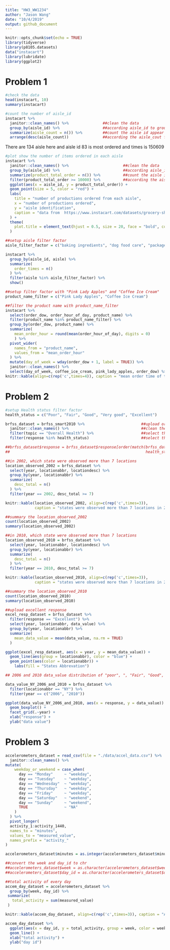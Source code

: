 ```yaml
---
title: "HW3_WW1234"
author: "Jason Wang"
date: "10/4/2019"
output: github_document
---
```


```r
knitr::opts_chunk$set(echo = TRUE)
library(tidyverse)
library(p8105.datasets)
data("instacart")
library(lubridate)
library(ggplot2)

```


# Problem 1
```r
#check the data
head(instacart, 10)
summary(instacart)
```


```r
#count the number of aisle_id
instacart %>% 
  janitor::clean_names() %>%               ##clean the data
  group_by(aisle_id) %>%                   ##according aisle_id to group
  summarize(aisle_count = n()) %>%         ##count the aisle id appear time
  arrange(desc(aisle_count))               ##according the aisle_cout from large to small


```

There are 134 aisle here and aisle id 83 is most ordered and times is 150609

```r
#plot show the number of items ordered in each aisle
instacart %>% 
  janitor::clean_names() %>%                        ##clean the data
  group_by(aisle_id) %>%                            ##according aisle_id to group
  summarize(product_total_order = n()) %>%          ##count the aisle id appear time
  filter(product_total_order >= 10000) %>%          ##according the aisle_cout from large to small
  ggplot(aes(x = aisle_id, y = product_total_order)) +
  geom_point(size = 5, color = "red") +
  labs(
    title = "number of productions ordered from each aisle",
    x = "number of productions ordered",
    y = "aisle identification",
    caption = "data from  https://www.instacart.com/datasets/grocery-shopping-2017"
  ) +
  theme(
    plot.title = element_text(hjust = 0.5, size = 20, face = "bold", color = "blue")
  )


```

```r
##setup aisle filter factor 
aisle_filter_factor = c("baking ingredients", "dog food care", "packaged vegetables fruits")

instacart %>% 
  group_by(aisle_id, aisle) %>% 
  summarize(
    order_times = n()
  ) %>% 
  filter(aisle %in% aisle_filter_factor) %>% 
  show()

```

```r
##setup filter factor with "Pink Lady Apples" and "Coffee Ice Cream"
product_name_filter = c("Pink Lady Apples", "Coffee Ice Cream")

##filter the product name with product_name_filter
instacart %>% 
  select(order_dow, order_hour_of_day, product_name) %>% 
  filter(product_name %in% product_name_filter) %>% 
  group_by(order_dow, product_name) %>% 
  summarize(
    mean_order_hour = round(mean(order_hour_of_day), digits = 0)
    ) %>% 
  pivot_wider(
    names_from = "product_name",
    values_from = "mean_order_hour"
  ) %>% 
  mutate(day_of_week = wday(order_dow + 1, label = TRUE)) %>% 
  janitor::clean_names() %>% 
  select(day_of_week, coffee_ice_cream, pink_lady_apples, order_dow) %>% 
knitr::kable(align=c(rep('c',times=4)), caption = "mean order time of two productions at weekday")

```

# Problem 2

```r
#setup Health status filter factor
health_status = c("Poor", "Fair", "Good", "Very good", "Excellent")

brfss_dataset = brfss_smart2010 %>%                         ##upload original dataset
  janitor::clean_names() %>%                                ##clean the dataset
  filter(topic == "Overall Health") %>%                     ##select the topic with "Overall Health"
  filter(response %in% health_status)                       ##select the response value with "poor", "Fair", "good" and 

##brfss_dataset$response = brfss_dataset$response[order(match(brfss_dataset$response, 
##                                                            health_status))]       ##ordered response from "Poor" to "Excellent"


```

```r
##in 2002, which state were observed more than 7 locations
location_observed_2002 = brfss_dataset %>% 
  select(year, locationabbr, locationdesc) %>% 
  group_by(year, locationabbr) %>% 
  summarize(
    desc_total = n()
  ) %>% 
  filter(year == 2002, desc_total >= 7) 

knitr::kable(location_observed_2002, align=c(rep('c',times=3)),
             caption = "states were observed more than 7 locations in 2002")

##summary the location_observed_2002
count(location_observed_2002)
summary(location_observed_2002)

```




```r
##in 2010, which state were observed more than 7 locations
location_observed_2010 = brfss_dataset %>% 
  select(year, locationabbr, locationdesc) %>% 
  group_by(year, locationabbr) %>% 
  summarize(
    desc_total = n()
  ) %>% 
  filter(year == 2010, desc_total >= 7)

knitr::kable(location_observed_2010, align=c(rep('c',times=3)), 
             caption = "states were observed more than 7 locations in 2010")

##summary the location_observed_2010
count(location_observed_2010)
summary(location_observed_2010)

```


```r
##upload excellent response
excel_resp_dataset = brfss_dataset %>% 
  filter(response == "Excellent") %>% 
  select(year, locationabbr, data_value) %>% 
  group_by(year, locationabbr) %>% 
  summarize(
    mean_data_value = mean(data_value, na.rm = TRUE)
  ) 

ggplot(excel_resp_dataset, aes(x = year, y = mean_data_value)) + 
  geom_line(aes(group = locationabbr), color = "blue") + 
  geom_point(aes(color = locationabbr)) +
    labs(fill = "States Abbrevation")
```

```r
## 2006 and 2010 data_value distribution of "poor", ", "Fair", "Good", "Very good", "Excellent"

data_value_NY_2006_and_2010 = brfss_dataset %>% 
  filter(locationabbr == "NY") %>% 
  filter(year == c("2006", "2010")) 

ggplot(data_value_NY_2006_and_2010, aes(x = response, y = data_value)) +
  geom_boxplot() +
  facet_grid(.~year) +
  xlab("response") +
  ylab("data value")


```

# Problem 3
```r
accelerometers_dataset = read_csv(file = "./data/accel_data.csv") %>%         ##upload the dataset
  janitor::clean_names() %>%                                                  ##clean the dataset
mutate(
    weekday_or_weekend = case_when(
      day == "Monday"     ~ "weekday",
      day == "Tuesday"    ~ "weekday",
      day == "Wednesday"  ~ "weekday",
      day == "Thursday"   ~ "weekday",
      day == "Friday"     ~ "weekday",
      day == "Saturday"   ~ "weekend",
      day == "Sunday"     ~ "weekend",
      TRUE                ~ "NA"
    )
  ) %>%                                                                       ##add a new viariable weekday_or_weekend
  pivot_longer(
  activity_1:activity_1440,
  names_to = "minutes",
  values_to = "measured_value",
  names_prefix = "activity_"
)                                                                             ##

accelerometers_dataset$minutes = as.integer(accelerometers_dataset$minutes)   ##convert the viariable minutes from chr to int


```


```r
##convert the week and day_id to chr
##accelerometers_dataset$week = as.character(accelerometers_dataset$week)
##accelerometers_dataset$day_id = as.character(accelerometers_dataset$day_id)

##total activity of every day
accem_day_dataset = accelerometers_dataset %>% 
  group_by(week, day_id) %>% 
 summarize(
   total_activity = sum(measured_value)
 ) 

knitr::kable(accem_day_dataset, align=c(rep('c',times=3)), caption = "Accelerometers total measured activity for each day")

```

```r
accem_day_dataset %>% 
  ggplot(aes(x = day_id, y = total_activity, group = week, color = week)) +
  geom_line() +
  xlab("total activity") +
  ylab("day id") 

```

